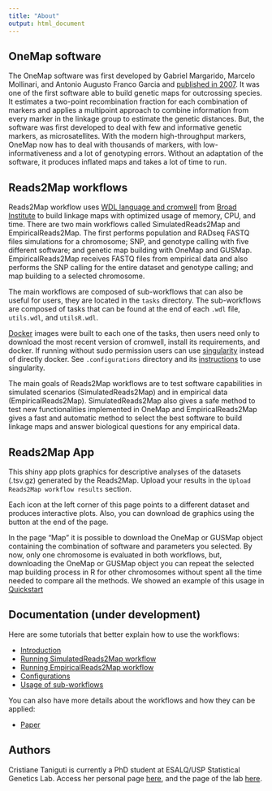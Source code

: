 ```yaml
---
title: "About"
output: html_document
---
```


## OneMap software

The OneMap software was first developed by Gabriel Margarido, Marcelo Mollinari, and Antonio Augusto Franco Garcia and [published in 2007](http://taurus.unicamp.br/bitstream/REPOSIP/81752/1/WOS000248257800002.pdf). It was one of the first software able to build genetic maps for outcrossing species. It estimates a two-point recombination fraction for each combination of markers and applies a multipoint approach to combine information from every marker in the linkage group to estimate the genetic distances. But, the software was first developed to deal with few and informative genetic markers, as microsatellites. With the modern high-throughput markers, OneMap now has to deal with thousands of markers, with low-informativeness and a lot of genotyping errors. Without an adaptation of the software, it produces inflated maps and takes a lot of time to run.

## Reads2Map workflows

Reads2Map workflow uses [WDL language and cromwell](https://gatkforums.broadinstitute.org/wdl/) from [Broad Institute](https://www.broadinstitute.org/) to build linkage maps with optimized usage of memory, CPU, and time. There are two main workflows called SimulatedReads2Map and EmpiricalReads2Map. The first performs population and RADseq FASTQ files simulations for a chromosome; SNP, and genotype calling with five different software; and genetic map building with OneMap and GUSMap. EmpiricalReads2Map receives FASTQ files from empirical data and also performs the SNP calling for the entire dataset and genotype calling; and map building to a selected chromosome.

The main workflows are composed of sub-workflows that can also be useful for users, they are located in the `tasks` directory. The sub-workflows are composed of tasks that can be found at the end of each `.wdl` file, `utils.wdl`, and `utilsR.wdl`.

[Docker](https://www.docker.com/) images were built to each one of the tasks, then users need only to download the most recent version of cromwell, install its requirements, and docker. If running without sudo permission users can use [singularity](https://singularity.lbl.gov/docs-docker) instead of directly docker. See `.configurations` directory and its [instructions](vignettes/under_development.html) to use singularity.

The main goals of Reads2Map workflows are to test software capabilities in simulated scenarios (SimulatedReads2Map) and in empirical data (EmpiricalReads2Map). SimulatedReads2Map also gives a safe method to test new functionalities implemented in OneMap and EmpiricalReads2Map gives a fast and automatic method to select the best software to build linkage maps and answer biological questions for any empirical data.

## Reads2Map App

This shiny app plots graphics for descriptive analyses of the datasets (.tsv.gz) generated by the Reads2Map. Upload your results in the `Upload Reads2Map workflow results` section. 

Each icon at the left corner of this page points to a different dataset and produces interactive plots. Also, you can download de graphics using the button at the end of the page.

In the page "Map" it is possible to download the OneMap or GUSMap object containing the combination of software and parameters you selected. By now, only one chromosome is evaluated in both workflows, but, downloading the OneMap or GUSMap object you can repeat the selected map building process in R for other chromosomes without spent all the time needed to compare all the methods. We showed an example of this usage in [Quickstart](vignettes/under_development.html)

## Documentation (under development)

Here are some tutorials that better explain how to use the workflows:

* [Introduction](vignettes/under_development.html)
* [Running SimulatedReads2Map workflow](vignettes/under_development.html)
* [Running EmpiricalReads2Map workflow](vignettes/under_development.html)
* [Configurations](vignettes/under_development.html)
* [Usage of sub-workflows](vignettes/under_development.html)

You can also have more details about the workflows and how they can be applied:

* [Paper](vignettes/under_development.html)

## Authors

Cristiane Taniguti is currently a PhD student at ESALQ/USP Statistical Genetics Lab. Access her personal page [here](http://cristianetaniguti.github.io/), and the page of the lab [here](http://augustogarcia.me/statgen-esalq/).
 